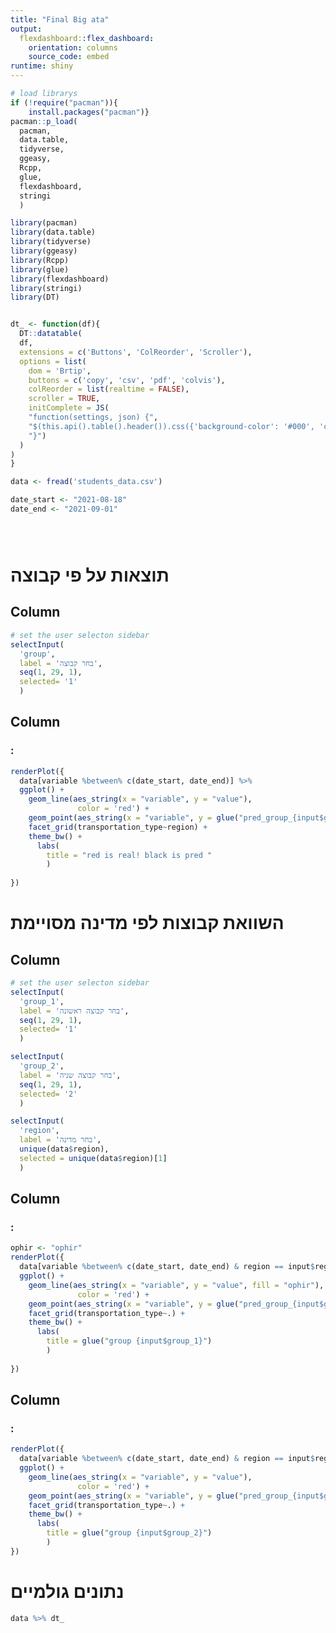 ```yaml
---
title: "Final Big ata"
output: 
  flexdashboard::flex_dashboard:
    orientation: columns
    source_code: embed
runtime: shiny
---
```





```r
# load librarys
if (!require("pacman")){                                  
    install.packages("pacman")}                       
pacman::p_load(
  pacman,
  data.table,
  tidyverse,
  ggeasy,
  Rcpp,
  glue,
  flexdashboard,
  stringi
  )

library(pacman)
library(data.table)
library(tidyverse)
library(ggeasy)
library(Rcpp)
library(glue)
library(flexdashboard)
library(stringi)
library(DT)


dt_ <- function(df){
  DT::datatable(
  df, 
  extensions = c('Buttons', 'ColReorder', 'Scroller'),
  options = list(
    dom = 'Brtip',
    buttons = c('copy', 'csv', 'pdf', 'colvis'),
    colReorder = list(realtime = FALSE),
    scroller = TRUE,
    initComplete = JS(
    "function(settings, json) {",
    "$(this.api().table().header()).css({'background-color': '#000', 'color': '#fff'});",
    "}")
  )
)
}
```

```r
data <- fread('students_data.csv')

date_start <- "2021-08-18"
date_end <- "2021-09-01"





```



# תוצאות על פי קבוצה

Column {.sidebar}
-----------------------------------------------------------------------

```r
# set the user selecton sidebar
selectInput(
  'group',
  label = 'בחר קבוצה',
  seq(1, 29, 1),
  selected= '1'
  )

```

Column
-----------------------------------------------------------------------

### :

```r
renderPlot({
  data[variable %between% c(date_start, date_end)] %>% 
  ggplot() +
    geom_line(aes_string(x = "variable", y = "value"),
               color = 'red') +
    geom_point(aes_string(x = "variable", y = glue("pred_group_{input$group}"))) +
    facet_grid(transportation_type~region) +
    theme_bw() +
      labs(
        title = "red is real! black is pred "
        )
  
})
```


# השוואת קבוצות לפי מדינה מסויימת



Column {.sidebar}
-----------------------------------------------------------------------

```r
# set the user selecton sidebar
selectInput(
  'group_1',
  label = 'בחר קבוצה ראשונה',
  seq(1, 29, 1),
  selected= '1'
  )

selectInput(
  'group_2',
  label = 'בחר קבוצה שניה',
  seq(1, 29, 1),
  selected= '2'
  )

selectInput(
  'region',
  label = 'בחר מדינה',
  unique(data$region),
  selected = unique(data$region)[1]
  )


```

Column
-----------------------------------------------------------------------

### :

```r
ophir <- "ophir"
renderPlot({
  data[variable %between% c(date_start, date_end) & region == input$region] %>% 
  ggplot() +
    geom_line(aes_string(x = "variable", y = "value", fill = "ophir"),
               color = 'red') +
    geom_point(aes_string(x = "variable", y = glue("pred_group_{input$group_1}"))) +
    facet_grid(transportation_type~.) +
    theme_bw() +
      labs(
        title = glue("group {input$group_1}")
        )
  
})
```



Column
-----------------------------------------------------------------------

### :

```r
renderPlot({
  data[variable %between% c(date_start, date_end) & region == input$region] %>% 
  ggplot() +
    geom_line(aes_string(x = "variable", y = "value"),
               color = 'red') +
    geom_point(aes_string(x = "variable", y = glue("pred_group_{input$group_2}"))) +
    facet_grid(transportation_type~.) +
    theme_bw() +
      labs(
        title = glue("group {input$group_2}")
        )
})
```




# נתונים גולמיים

```r
data %>% dt_
```


